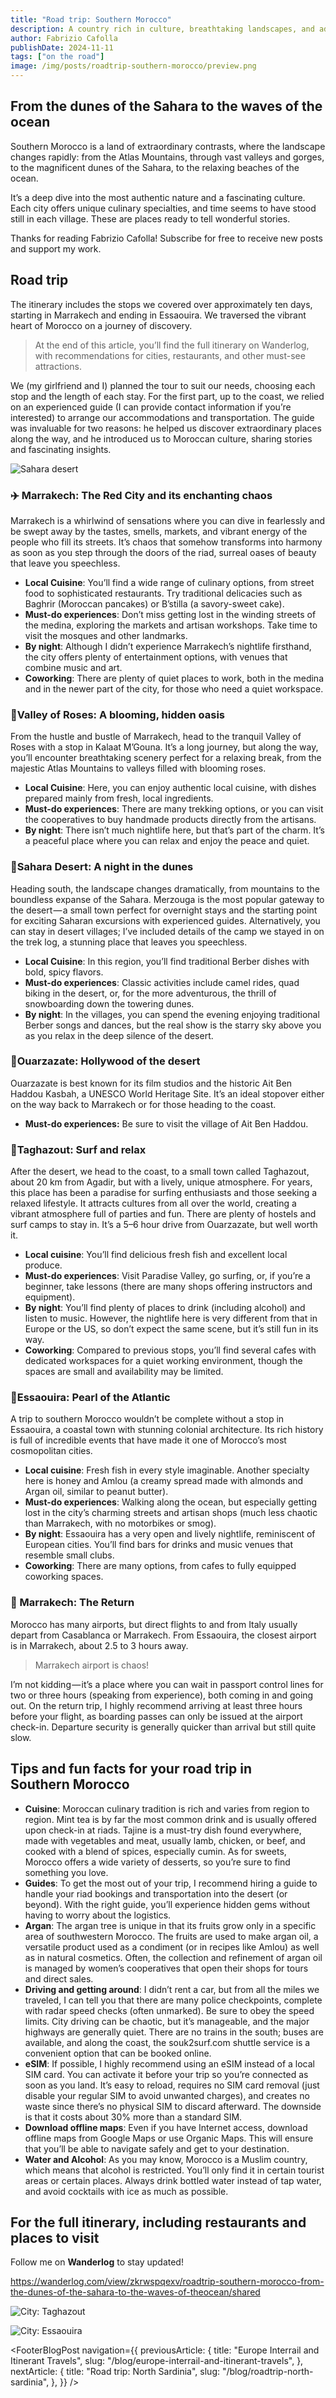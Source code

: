 ```yaml
---
title: "Road trip: Southern Morocco"
description: A country rich in culture, breathtaking landscapes, and adventure. In this article, you’ll find everything you need..
author: Fabrizio Cafolla
publishDate: 2024-11-11
tags: ["on the road"]
image: /img/posts/roadtrip-southern-morocco/preview.png
---
```



## From the dunes of the Sahara to the waves of the ocean

Southern Morocco is a land of extraordinary contrasts, where the landscape changes rapidly: from the Atlas Mountains, through vast valleys and gorges, to the magnificent dunes of the Sahara, to the relaxing beaches of the ocean.

It’s a deep dive into the most authentic nature and a fascinating culture. Each city offers unique culinary specialties, and time seems to have stood still in each village. These are places ready to tell wonderful stories.

Thanks for reading Fabrizio Cafolla! Subscribe for free to receive new posts and support my work.

## Road trip

The itinerary includes the stops we covered over approximately ten days, starting in Marrakech and ending in Essaouira. We traversed the vibrant heart of Morocco on a journey of discovery.

> At the end of this article, you’ll find the full itinerary on Wanderlog, with recommendations for cities, restaurants, and other must-see attractions.

We (my girlfriend and I) planned the tour to suit our needs, choosing each stop and the length of each stay. For the first part, up to the coast, we relied on an experienced guide (I can provide contact information if you’re interested) to arrange our accommodations and transportation. The guide was invaluable for two reasons: he helped us discover extraordinary places along the way, and he introduced us to Moroccan culture, sharing stories and fascinating insights.

![Sahara desert](/img/posts/roadtrip-southern-morocco/img-1.jpg)

### ✈️ Marrakech: The Red City and its enchanting chaos

Marrakech is a whirlwind of sensations where you can dive in fearlessly and be swept away by the tastes, smells, markets, and vibrant energy of the people who fill its streets. It’s chaos that somehow transforms into harmony as soon as you step through the doors of the riad, surreal oases of beauty that leave you speechless.

- **Local Cuisine**: You’ll find a wide range of culinary options, from street food to sophisticated restaurants. Try traditional delicacies such as Baghrir (Moroccan pancakes) or B’stilla (a savory-sweet cake).
- **Must-do experiences**: Don’t miss getting lost in the winding streets of the medina, exploring the markets and artisan workshops. Take time to visit the mosques and other landmarks.
- **By night**: Although I didn’t experience Marrakech’s nightlife firsthand, the city offers plenty of entertainment options, with venues that combine music and art.
- **Coworking**: There are plenty of quiet places to work, both in the medina and in the newer part of the city, for those who need a quiet workspace.

### 📍Valley of Roses: A blooming, hidden oasis

From the hustle and bustle of Marrakech, head to the tranquil Valley of Roses with a stop in Kalaat M’Gouna. It’s a long journey, but along the way, you’ll encounter breathtaking scenery perfect for a relaxing break, from the majestic Atlas Mountains to valleys filled with blooming roses.

- **Local Cuisine**: Here, you can enjoy authentic local cuisine, with dishes prepared mainly from fresh, local ingredients.
- **Must-do experiences**: There are many trekking options, or you can visit the cooperatives to buy handmade products directly from the artisans.
- **By night**: There isn’t much nightlife here, but that’s part of the charm. It’s a peaceful place where you can relax and enjoy the peace and quiet.

### 📍Sahara Desert: A night in the dunes

Heading south, the landscape changes dramatically, from mountains to the boundless expanse of the Sahara. Merzouga is the most popular gateway to the desert — a small town perfect for overnight stays and the starting point for exciting Saharan excursions with experienced guides. Alternatively, you can stay in desert villages; I’ve included details of the camp we stayed in on the trek log, a stunning place that leaves you speechless.

- **Local Cuisine**: In this region, you’ll find traditional Berber dishes with bold, spicy flavors.
- **Must-do experiences**: Classic activities include camel rides, quad biking in the desert, or, for the more adventurous, the thrill of snowboarding down the towering dunes.
- **By night**: In the villages, you can spend the evening enjoying traditional Berber songs and dances, but the real show is the starry sky above you as you relax in the deep silence of the desert.

### 📍Ouarzazate: Hollywood of the desert

Ouarzazate is best known for its film studios and the historic Ait Ben Haddou Kasbah, a UNESCO World Heritage Site. It’s an ideal stopover either on the way back to Marrakech or for those heading to the coast.

- **Must-do experiences:** Be sure to visit the village of Ait Ben Haddou.

### 📍Taghazout: Surf and relax

After the desert, we head to the coast, to a small town called Taghazout, about 20 km from Agadir, but with a lively, unique atmosphere. For years, this place has been a paradise for surfing enthusiasts and those seeking a relaxed lifestyle. It attracts cultures from all over the world, creating a vibrant atmosphere full of parties and fun. There are plenty of hostels and surf camps to stay in. It’s a 5–6 hour drive from Ouarzazate, but well worth it.

- **Local cuisine**: You’ll find delicious fresh fish and excellent local produce.
- **Must-do experiences**: Visit Paradise Valley, go surfing, or, if you’re a beginner, take lessons (there are many shops offering instructors and equipment).
- **By night**: You’ll find plenty of places to drink (including alcohol) and listen to music. However, the nightlife here is very different from that in Europe or the US, so don’t expect the same scene, but it’s still fun in its way.
- **Coworking**: Compared to previous stops, you’ll find several cafes with dedicated workspaces for a quiet working environment, though the spaces are small and availability may be limited.

### 📍Essaouira: Pearl of the Atlantic

A trip to southern Morocco wouldn’t be complete without a stop in Essaouira, a coastal town with stunning colonial architecture. Its rich history is full of incredible events that have made it one of Morocco’s most cosmopolitan cities.

- **Local cuisine**: Fresh fish in every style imaginable. Another specialty here is honey and Amlou (a creamy spread made with almonds and Argan oil, similar to peanut butter).
- **Must-do experiences**: Walking along the ocean, but especially getting lost in the city’s charming streets and artisan shops (much less chaotic than Marrakech, with no motorbikes or smog).
- **By night**: Essaouira has a very open and lively nightlife, reminiscent of European cities. You’ll find bars for drinks and music venues that resemble small clubs.
- **Coworking**: There are many options, from cafes to fully equipped coworking spaces.

### 🏁 Marrakech: The Return

Morocco has many airports, but direct flights to and from Italy usually depart from Casablanca or Marrakech. From Essaouira, the closest airport is in Marrakech, about 2.5 to 3 hours away.

> Marrakech airport is chaos!

I’m not kidding — it’s a place where you can wait in passport control lines for two or three hours (speaking from experience), both coming in and going out. On the return trip, I highly recommend arriving at least three hours before your flight, as boarding passes can only be issued at the airport check-in. Departure security is generally quicker than arrival but still quite slow.

## Tips and fun facts for your road trip in Southern Morocco

- **Cuisine**: Moroccan culinary tradition is rich and varies from region to region. Mint tea is by far the most common drink and is usually offered upon check-in at riads. Tajine is a must-try dish found everywhere, made with vegetables and meat, usually lamb, chicken, or beef, and cooked with a blend of spices, especially cumin. As for sweets, Morocco offers a wide variety of desserts, so you’re sure to find something you love.
- **Guides**: To get the most out of your trip, I recommend hiring a guide to handle your riad bookings and transportation into the desert (or beyond). With the right guide, you’ll experience hidden gems without having to worry about the logistics.
- **Argan**: The argan tree is unique in that its fruits grow only in a specific area of southwestern Morocco. The fruits are used to make argan oil, a versatile product used as a condiment (or in recipes like Amlou) as well as in natural cosmetics. Often, the collection and refinement of argan oil is managed by women’s cooperatives that open their shops for tours and direct sales.
- **Driving and getting around**: I didn’t rent a car, but from all the miles we traveled, I can tell you that there are many police checkpoints, complete with radar speed checks (often unmarked). Be sure to obey the speed limits. City driving can be chaotic, but it’s manageable, and the major highways are generally quiet. There are no trains in the south; buses are available, and along the coast, the souk2surf.com shuttle service is a convenient option that can be booked online.
- **eSIM**: If possible, I highly recommend using an eSIM instead of a local SIM card. You can activate it before your trip so you’re connected as soon as you land. It’s easy to reload, requires no SIM card removal (just disable your regular SIM to avoid unwanted charges), and creates no waste since there’s no physical SIM to discard afterward. The downside is that it costs about 30% more than a standard SIM.
- **Download offline maps**: Even if you have Internet access, download offline maps from Google Maps or use Organic Maps. This will ensure that you’ll be able to navigate safely and get to your destination.
- **Water and Alcohol**: As you may know, Morocco is a Muslim country, which means that alcohol is restricted. You’ll only find it in certain tourist areas or certain places. Always drink bottled water instead of tap water, and avoid cocktails with ice as much as possible.

## For the full itinerary, including restaurants and places to visit

Follow me on **Wanderlog** to stay updated!

https://wanderlog.com/view/zkrwspqexv/roadtrip-southern-morocco-from-the-dunes-of-the-sahara-to-the-waves-of-theocean/shared

![City: Taghazout](/img/posts/roadtrip-southern-morocco/img-2.jpg)

![City: Essaouira](/img/posts/roadtrip-southern-morocco/img-3.jpg)

<FooterBlogPost
  navigation={{
    previousArticle: {
      title: "Europe Interrail and Itinerant Travels",
      slug: "/blog/europe-interrail-and-itinerant-travels",
    },
    nextArticle: {
      title: "Road trip: North Sardinia",
      slug: "/blog/roadtrip-north-sardinia",
    },
  }}
/>
